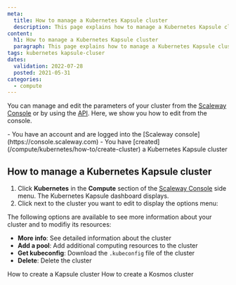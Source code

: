 ```yaml
---
meta:
  title: How to manage a Kubernetes Kapsule cluster
  description: This page explains how to manage a Kubernetes Kapsule cluster
content:
  h1: How to manage a Kubernetes Kapsule cluster
  paragraph: This page explains how to manage a Kubernetes Kapsule cluster
tags: kubernetes kapsule-cluser 
dates:
  validation: 2022-07-28
  posted: 2021-05-31
categories:
  - compute
---
```


You can manage and edit the parameters of your cluster from the [Scaleway Console](https://console.scaleway.com) or by using the [API](https://developers.scaleway.com/en/). Here, we show you how to edit from the console.

<Macro id="iam-requirements" />

<Message type="requirement">
  - You have an account and are logged into the [Scaleway console](https://console.scaleway.com) 
  - You have [created](/compute/kubernetes/how-to/create-cluster) a Kubernetes Kapsule cluster
</Message>

## How to manage a Kubernetes Kapsule cluster

1. Click **Kubernetes** in the **Compute** section of the [Scaleway Console](https://console.scaleway.com) side menu. The Kubernetes Kapsule dashboard displays.
2. Click <Icon name="more" /> next to the cluster you want to edit to display the options menu:
    <Lightbox src="scaleway-kapsule_cluster_menu.webp" alt="" />

The following options are available to see more information about your cluster and to modifiy its resources: 
* **More info**: See detailed information about the cluster
* **Add a pool**: Add additional computing resources to the cluster
* **Get kubeconfig**: Download the `.kubeconfig` file of the cluster
* **Delete**: Delete the cluster


<Navigation title="See Also">
  <PreviousButton to="/compute/kubernetes/how-to/create-cluster/">How to create a Kapsule cluster</PreviousButton>
  <NextButton to="/compute/kubernetes/how-to/create-kosmos-cluster/">How to create a Kosmos cluster</NextButton>
</Navigation>
